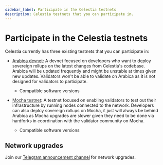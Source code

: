 ```yaml
---
sidebar_label: Participate in the Celestia testnets
description: Celestia testnets that you can participate in.
---
```


# Participate in the Celestia testnets


Celestia currently has three existing testnets that you can participate in:

* [Arabica devnet](./arabica-devnet.mdx): A devnet focused on developers who
  want to deploy sovereign rollups on the latest changes from Celestia's codebase.
  Arabica will be updated frequently and might be unstable at times given new updates.
  Validators won't be able to validate on Arabica as it is not designed for
  validators to participate.
  * Compatible software versions
  <ArabicaVersionTags arabicaVersions={arabicaVersions} constants={constants} />
  
* [Mocha testnet](./mocha-testnet.mdx): A testnet focused on enabling validators
  to test out their infrastructure by running nodes connected to the network. Developers
  can also deploy sovereign rollups on Mocha, it just will always be behind Arabica
  as Mocha upgrades are slower given they need to be done via hardforks in coordination
  with the validator community on Mocha.
  * Compatible software versions
  <MochaVersionTags mochaVersions={mochaVersions} constants={constants} />

## Network upgrades

Join our [Telegram announcement channel](https://t.me/+smSFIA7XXLU4MjJh)
for network upgrades.
